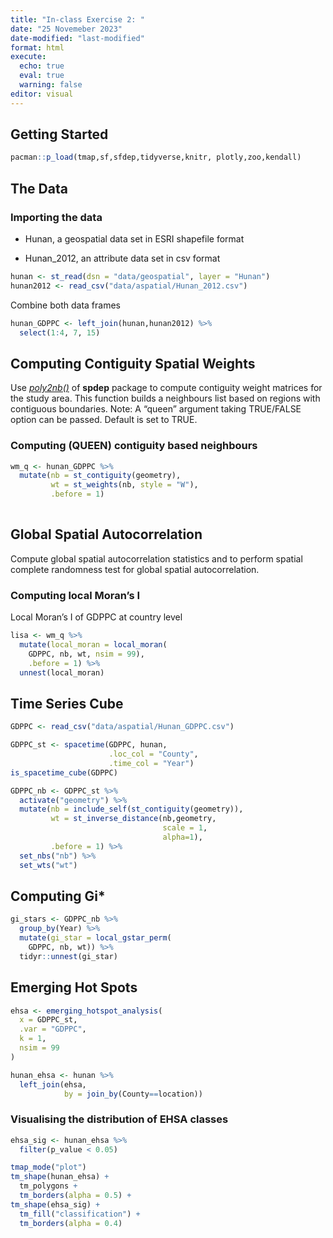 ---
title: "In-class Exercise 2: "
date: "25 Novemeber 2023"
date-modified: "last-modified"
format: html
execute:
  echo: true
  eval: true
  warning: false
editor: visual
---

## Getting Started

```{r}
pacman::p_load(tmap,sf,sfdep,tidyverse,knitr, plotly,zoo,kendall)
```

## The Data

### Importing the data

-   Hunan, a geospatial data set in ESRI shapefile format

-   Hunan_2012, an attribute data set in csv format

```{r}
hunan <- st_read(dsn = "data/geospatial", layer = "Hunan")
hunan2012 <- read_csv("data/aspatial/Hunan_2012.csv")
```

Combine both data frames

```{r}
hunan_GDPPC <- left_join(hunan,hunan2012) %>%
  select(1:4, 7, 15)
```

## **Computing Contiguity Spatial Weights**

Use [*poly2nb()*](https://r-spatial.github.io/spdep/reference/poly2nb.html) of **spdep** package to compute contiguity weight matrices for the study area. This function builds a neighbours list based on regions with contiguous boundaries. Note: A "queen" argument taking TRUE/FALSE option can be passed. Default is set to TRUE.

### **Computing (QUEEN) contiguity based neighbours**

```{r}
wm_q <- hunan_GDPPC %>%
  mutate(nb = st_contiguity(geometry),
         wt = st_weights(nb, style = "W"),
         .before = 1)
        
```

## **Global Spatial Autocorrelation**

Compute global spatial autocorrelation statistics and to perform spatial complete randomness test for global spatial autocorrelation.

### **Computing local Moran's I**

Local Moran's I of GDPPC at country level

```{r}
lisa <- wm_q %>%
  mutate(local_moran = local_moran(
    GDPPC, nb, wt, nsim = 99),
    .before = 1) %>%
  unnest(local_moran)
```

## Time Series Cube

```{r}
GDPPC <- read_csv("data/aspatial/Hunan_GDPPC.csv")
```

```{r}

GDPPC_st <- spacetime(GDPPC, hunan, 
                      .loc_col = "County",
                      .time_col = "Year")
is_spacetime_cube(GDPPC)
```

```{r}
GDPPC_nb <- GDPPC_st %>%
  activate("geometry") %>%
  mutate(nb = include_self(st_contiguity(geometry)),
         wt = st_inverse_distance(nb,geometry,
                                  scale = 1,
                                  alpha=1),
         .before = 1) %>%
  set_nbs("nb") %>%
  set_wts("wt")
```

## Computing Gi\*

```{r}
gi_stars <- GDPPC_nb %>%
  group_by(Year) %>%
  mutate(gi_star = local_gstar_perm(
    GDPPC, nb, wt)) %>%
  tidyr::unnest(gi_star)
```

## Emerging Hot Spots

```{r}

ehsa <- emerging_hotspot_analysis(
  x = GDPPC_st,
  .var = "GDPPC",
  k = 1,
  nsim = 99
)

hunan_ehsa <- hunan %>%
  left_join(ehsa,
            by = join_by(County==location))
```

### Visualising the distribution of EHSA classes

```{r}
ehsa_sig <- hunan_ehsa %>%
  filter(p_value < 0.05)

tmap_mode("plot")
tm_shape(hunan_ehsa) +
  tm_polygons +
  tm_borders(alpha = 0.5) +
tm_shape(ehsa_sig) +
  tm_fill("classification") +
  tm_borders(alpha = 0.4)
```
